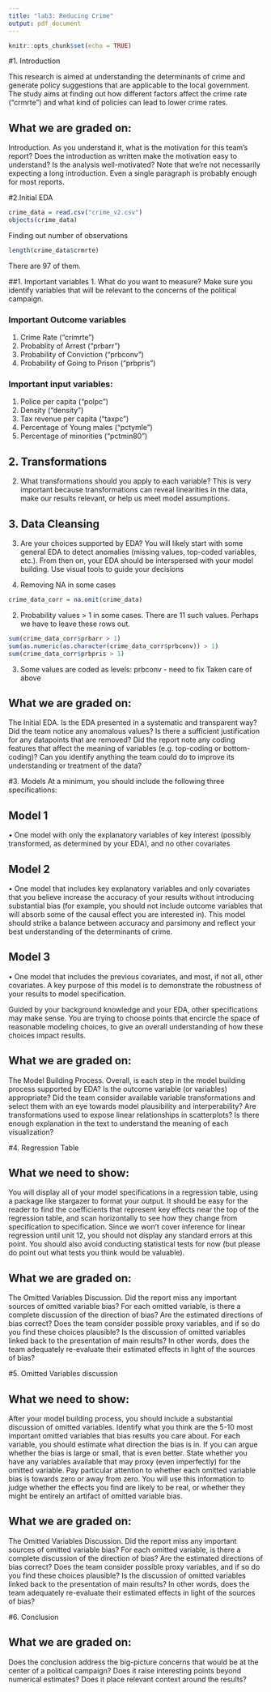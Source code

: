 ```yaml
---
title: "lab3: Reducing Crime"
output: pdf_document
---
```


```r
knitr::opts_chunk$set(echo = TRUE)
```

#1. Introduction

This research is aimed at understanding the determinants of crime and generate policy suggestions that are applicable to the local government. The study aims at finding out how different factors affect the crime rate ("crmrte") and what kind of policies can lead to lower crime rates.

## What we are graded on:
Introduction. As you understand it, what is the motivation for this team’s report? Does the introduction as written make the motivation easy to understand? Is the analysis well-motivated? Note that we’re not necessarily expecting a long introduction. Even a single paragraph is probably enough for most reports.

#2.Initial EDA

```r
crime_data = read.csv("crime_v2.csv")
objects(crime_data)
```

Finding out number of observations
```r
length(crime_data$crmrte)
```
There are 97 of them.


##1. Important variables
1. What do you want to measure? Make sure you identify variables that will be relevant to the concerns of the political campaign.

### Important Outcome variables
1. Crime Rate ("crimrte")
2. Probablity of Arrest ("prbarr")
3. Probability of Conviction ("prbconv")
4. Probability of Going to Prison ("prbpris")

### Important input variables:
1. Police per capita ("polpc")
2. Density ("density")
3. Tax revenue per capita ("taxpc")
4. Percentage of Young males ("pctymle")
5. Percentage of minorities ("pctmin80")

## 2. Transformations
2. What transformations should you apply to each variable? This is very important because transformations can reveal linearities in the data, make our results relevant, or help us meet model assumptions.


## 3. Data Cleansing
3. Are your choices supported by EDA? You will likely start with some general EDA to detect anomalies (missing values, top-coded variables, etc.). From then on, your EDA should be interspersed with your
model building. Use visual tools to guide your decisions


1. Removing NA in some cases
```r
crime_data_corr = na.omit(crime_data)
```

2. Probability values > 1 in some cases. There are 11 such values. Perhaps we have to leave these rows out.
```r
sum(crime_data_corr$prbarr > 1)
sum(as.numeric(as.character(crime_data_corr$prbconv)) > 1)
sum(crime_data_corr$prbpris > 1)
```
3. Some values are coded as levels: prbconv - need to fix
Taken care of above

## What we are graded on:
The Initial EDA. Is the EDA presented in a systematic and transparent way? Did the team notice any anomalous values? Is there a sufficient justification for any datapoints that are removed? Did the report note any coding features that affect the meaning of variables (e.g. top-coding or bottom-coding)? Can you identify anything the team could do to improve its understanding or treatment of the data?


#3. Models
At a minimum, you should include the following three specifications:

## Model 1

• One model with only the explanatory variables of key interest (possibly transformed, as determined by your EDA), and no other covariates

## Model 2
• One model that includes key explanatory variables and only covariates that you believe increase the accuracy of your results without introducing substantial bias (for example, you should not include outcome variables that will absorb some of the causal effect you are interested in). This model should strike a balance between accuracy and parsimony and reflect your best understanding of the determinants of crime.

## Model 3

• One model that includes the previous covariates, and most, if not all, other covariates. A key purpose of this model is to demonstrate the robustness of your results to model specification.

Guided by your background knowledge and your EDA, other specifications may make sense. You are trying to choose points that encircle the space of reasonable modeling choices, to give an overall understanding of how these choices impact results.

## What we are graded on:
The Model Building Process. Overall, is each step in the model building process supported by EDA? Is the outcome variable (or variables) appropriate? Did the team consider available variable transformations and select them with an eye towards model plausibility and interperability? Are transformations used to expose linear relationships in scatterplots? Is there enough explanation in the text to understand the meaning of each visualization?

#4. Regression Table

## What we need to show:
You will display all of your model specifications in a regression table, using a package like stargazer to format your output. It should be easy for the reader to find the coefficients that represent key effects near the top of the regression table, and scan horizontally to see how they change from specification to specification. Since we won’t cover inference for linear regression until unit 12, you should not display any standard errors at this point. You should also avoid conducting statistical tests for now (but please do point out what tests you think would be valuable).

## What we are graded on:
The Omitted Variables Discussion. Did the report miss any important sources of omitted variable bias? For each omitted variable, is there a complete discussion of the direction of bias? Are the estimated directions of bias correct? Does the team consider possible proxy variables, and if so do you find these choices plausible? Is the discussion of omitted variables linked back to the presentation of main results? In other words, does the team adequately re-evaluate their estimated effects in light of the sources of bias?

#5. Omitted Variables discussion

## What we need to show:
After your model building process, you should include a substantial discussion of omitted variables. Identify what you think are the 5-10 most important omitted variables that bias results you care about. For each variable, you should estimate what direction the bias is in. If you can argue whether the bias is large or small, that is even better. State whether you have any variables available that may proxy (even imperfectly) for the omitted variable. Pay particular attention to whether each omitted variable bias is towards zero or away from zero. You will use this information to judge whether the effects you find are likely to be real, or whether they might be entirely an artifact of omitted variable bias.

## What we are graded on:
The Omitted Variables Discussion. Did the report miss any important sources of omitted variable bias? For each omitted variable, is there a complete discussion of the direction of bias? Are the estimated directions of bias correct? Does the team consider possible proxy variables, and if so do you find these choices plausible? Is the discussion of omitted variables linked back to the presentation of main results? In other words, does the team adequately re-evaluate their estimated effects in light of the sources of bias?

#6. Conclusion

## What we are graded on:
Does the conclusion address the big-picture concerns that would be at the center of a political campaign? Does it raise interesting points beyond numerical estimates? Does it place relevant context around the results?

